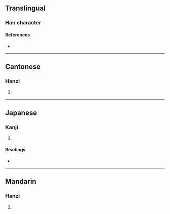 {{character info/new}}
==Translingual==

===Han character===
{{Han char|rn=30|rad=口|as=09|sn=12|four=61077|canj=RHJX|ids=⿰口臿}}

====References====
* {{Han ref|kx=0199.200|dkj=03968|dj=0421.100|hdz=10656.080|uh=55A2|ud=21922|bh=D86C|bd=55404}}

----

==Cantonese==

===Hanzi===
{{yue-hanzi|jyut=|y=saap3}}

# {{rfdef|yue|sort=口09}}

----

==Japanese==

===Kanji===
{{ja-kanji|grade=|rs=口09}}

# {{rfdef|ja|sort=口09}}

====Readings====
* {{ja-readings|on=[[てふ]] (tefu), [[せふ]] (sefu), [[さふ]] (safu)|kun=[[おしやべり]] (oshiyaberi)}}

----

==Mandarin==

===Hanzi===
{{cmn-hanzi|pin=[[shà]] ([[sha4]])|wg=sha<sup>4</sup>}}

# {{rfdef|cmn|sort=口09}}